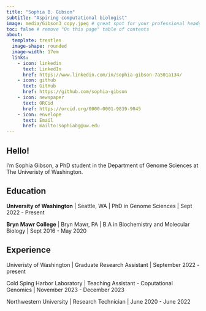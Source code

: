 ```yaml
---
title: "Sophia B. Gibson"
subtitle: "Aspiring computational biologist"
image: media/Gibson3_copy.jpeg # great spot for your professional headshot :) 
toc: false # remove "On this page" table of contents
about: 
  template: trestles
  image-shape: rounded
  image-width: 17em
  links:
    - icon: linkedin
      text: LinkedIn
      href: https://www.linkedin.com/in/sophia-gibson-7a501a134/
    - icon: github
      text: GitHub
      href: https://github.com/sophia-gibson
    - icon: newspaper
      text: ORCid
      href: https://orcid.org/0000-0001-9839-9045
    - icon: envelope
      text: Email
      href: mailto:sophiabg@uw.edu
---
```


:::{#hero-heading}

## Hello!

I'm Sophia Gibson, a PhD student in the Department of Genome Sciences at The Univeristy of Washington.

## Education

**University of Washington** | Seattle, WA |
PhD in Genome Sciences | Sept 2022 - Present

**Bryn Mawr College** | Bryn Mawr, PA |
B.A in Biochemistry and Molecular Biology | Sept 2016 - May 2020

## Experience

Univeristy of Washington | Graduate Research Assistant | September 2022 - present

Cold Sping Harbor Laboratory | Teaching Assistant - Coputational Genomics | November 2023 - December 2023

Northwestern University | Research Technician | June 2020 - June 2022

:::